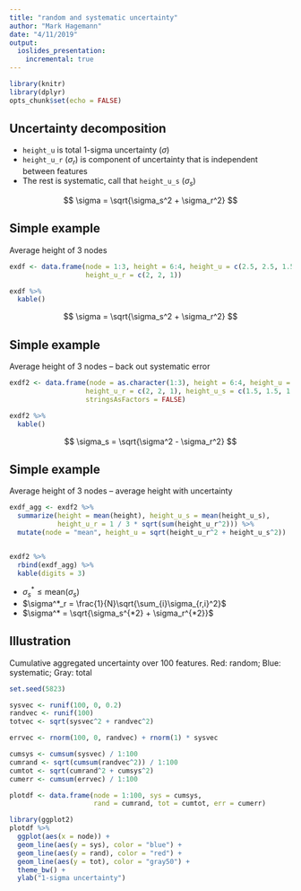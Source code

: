 ```yaml
---
title: "random and systematic uncertainty"
author: "Mark Hagemann"
date: "4/11/2019"
output: 
  ioslides_presentation:
    incremental: true
---
```


```r
library(knitr)
library(dplyr)
opts_chunk$set(echo = FALSE)
```

## Uncertainty decomposition


- `height_u` is total 1-sigma uncertainty ($\sigma$)
- `height_u_r` ($\sigma_r$) is component of uncertainty that is independent between features
- The rest is systematic, call that `height_u_s` ($\sigma_s$)

$$
\sigma = \sqrt{\sigma_s^2 + \sigma_r^2}
$$


## Simple example

Average height of 3 nodes

```r
exdf <- data.frame(node = 1:3, height = 6:4, height_u = c(2.5, 2.5, 1.5),
                   height_u_r = c(2, 2, 1))

exdf %>% 
  kable()
```

$$
\sigma = \sqrt{\sigma_s^2 + \sigma_r^2}
$$


## Simple example

Average height of 3 nodes -- back out systematic error

```r
exdf2 <- data.frame(node = as.character(1:3), height = 6:4, height_u = c(2.5, 2.5, 1.5),
                   height_u_r = c(2, 2, 1), height_u_s = c(1.5, 1.5, 1.118), 
                   stringsAsFactors = FALSE)

exdf2 %>% 
  kable()
```

$$
\sigma_s = \sqrt{\sigma^2 - \sigma_r^2}
$$



## Simple example

Average height of 3 nodes -- average height with uncertainty

```r
exdf_agg <- exdf2 %>% 
  summarize(height = mean(height), height_u_s = mean(height_u_s),
            height_u_r = 1 / 3 * sqrt(sum(height_u_r^2))) %>% 
  mutate(node = "mean", height_u = sqrt(height_u_r^2 + height_u_s^2))


exdf2 %>% 
  rbind(exdf_agg) %>% 
  kable(digits = 3)
```

- $\sigma^*_s \le \text{mean}(\sigma_{s})$
- $\sigma^*_r = \frac{1}{N}\sqrt{\sum_{i}\sigma_{r,i}^2}$
- $\sigma^* = \sqrt{\sigma_s^{*2} + \sigma_r^{*2}}$

## Illustration

Cumulative aggregated uncertainty over 100 features. Red: random; Blue: systematic; Gray: total

```r
set.seed(5823)

sysvec <- runif(100, 0, 0.2)
randvec <- runif(100)
totvec <- sqrt(sysvec^2 + randvec^2)

errvec <- rnorm(100, 0, randvec) + rnorm(1) * sysvec

cumsys <- cumsum(sysvec) / 1:100
cumrand <- sqrt(cumsum(randvec^2)) / 1:100
cumtot <- sqrt(cumrand^2 + cumsys^2)
cumerr <- cumsum(errvec) / 1:100

plotdf <- data.frame(node = 1:100, sys = cumsys, 
                     rand = cumrand, tot = cumtot, err = cumerr)

library(ggplot2)
plotdf %>% 
  ggplot(aes(x = node)) + 
  geom_line(aes(y = sys), color = "blue") + 
  geom_line(aes(y = rand), color = "red") + 
  geom_line(aes(y = tot), color = "gray50") +
  theme_bw() + 
  ylab("1-sigma uncertainty")

```

